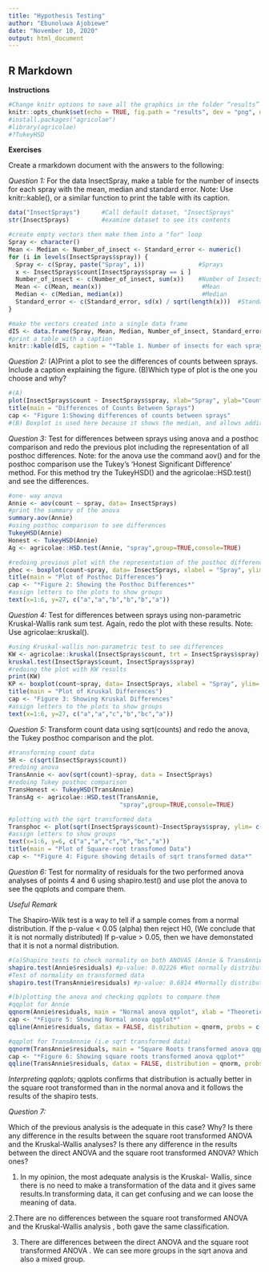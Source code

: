 ```yaml
---
title: "Hypothesis Testing"
author: "Ebunoluwa Ajobiewe"
date: "November 10, 2020"
output: html_document
---
```

## R Markdown
**Instructions**
```r
#Change knitr options to save all the graphics in the folder “results” in png format with a resolution of 100dpi.
knitr::opts_chunk$set(echo = TRUE, fig.path = "results", dev = "png", dpi = 100)
#install.packages("agricolae")
#library(agricolae)
#?TukeyHSD
```

**Exercises**

Create a rmarkdown document with the answers to the following:

*Question 1:*
For the data InsectSpray, make a table for the number of insects for each spray with the mean, median and standard error. Note: Use knitr::kable(), or a similar function to print the table with its caption.

```r
data("InsectSprays")      #Call default dataset, "InsectSprays"
str(InsectSprays)         #examine dataset to see its contents

#create empty vectors then make them into a "for" loop
Spray <- character()                            
Mean <- Median <- Number_of_insect <- Standard_error <- numeric()         
for (i in levels(InsectSprays$spray)) {
  Spray <- c(Spray, paste("Spray", i))               #Sprays
  x <- InsectSprays$count[InsectSprays$spray == i ]
  Number_of_insect <- c(Number_of_insect, sum(x))    #Number of Insects
  Mean <- c(Mean, mean(x))                            #Mean  
  Median <- c(Median, median(x))                      #Median
  Standard_error <- c(Standard_error, sd(x) / sqrt(length(x)))  #Standard Error
}
```

```r
#make the vectors created into a single data frame
dIS <- data.frame(Spray, Mean, Median, Number_of_insect, Standard_error)
#print a table with a caption
knitr::kable(dIS, caption = "*Table 1. Number of insects for each spray with the mean, median and standard error for the InsectSprays dataframe from base R*")
```

*Question 2:*
(A)Print a plot to see the differences of counts between sprays. Include a caption explaining the figure. 
(B)Which type of plot is the one you choose and why? 

```r
#(A)
plot(InsectSprays$count ~ InsectSprays$spray, xlab="Spray", ylab="Count")
title(main = "Differences of Counts Between Sprays")
cap <- "Figure 1:Showing differences of counts between sprays"
#(B) Boxplot is used here because it shows the median, and allows addition of letters to determine if there are significant differences or not.
```
*Question 3:*
Test for differences between sprays using anova and a posthoc comparison and redo the previous plot including the representation of all posthoc differences. Note: for the anova use the command aov() and for the posthoc comparison use the Tukey’s ‘Honest Significant Difference’ method. For this method try the TukeyHSD() and the agricolae::HSD.test() and see the differences.

```r
#one- way anova
Annie <- aov(count ~ spray, data= InsectSprays)
#print the summary of the anova
summary.aov(Annie)
#using posthoc comparison to see differences
TukeyHSD(Annie)
Honest <- TukeyHSD(Annie)
Ag <- agricolae::HSD.test(Annie, "spray",group=TRUE,console=TRUE)
```

```r
#redoing previous plot with the representation of the posthoc differences and using colors to indicate different sprays 
phoc <- boxplot(count~spray, data= InsectSprays, xlabel = "Spray", ylim= c(0,30),ylabel= "Insect count", col= c("Blue", "red", "yellow", "cyan", "purple", "green"))
title(main = "Plot of Posthoc Differences")
cap <- "*Figure 2: Showing the Posthoc Differences*"
#assign letters to the plots to show groups
text(x=1:6, y=27, c("a","a","b","b","b","a"))
```

*Question 4:*
Test for differences between sprays using non-parametric Kruskal-Wallis rank sum test. Again, redo the plot with these results. Note: Use agricolae::kruskal().

```r
#using Kruskal-wallis non-parametric test to see differences 
KW <- agricolae::kruskal(InsectSprays$count, trt = InsectSprays$spray)
kruskal.test(InsectSprays$count, InsectSprays$spray)
#redoing the plot with KW results
print(KW)
KP <- boxplot(count~spray, data= InsectSprays, xlabel = "Spray", ylim= c(0,30),ylabel= "Insect count", col= c("yellow", "cyan", "Blue", "red", "purple", "green"))
title(main = "Plot of Kruskal Differences")
cap <- "Figure 3: Showing Kruskal Differences"
#assign letters to the plots to show groups
text(x=1:6, y=27, c("a","a","c","b","bc","a"))
```
*Question 5:*
Transform count data using sqrt(counts) and redo the anova, the Tukey posthoc comparison and the plot.

```r
#transforming count data
SR <- c(sqrt(InsectSprays$count))                         
#redoing anova
TransAnnie <- aov(sqrt(count)~spray, data = InsectSprays) 
#redoing Tukey posthoc comparison
TransHonest <- TukeyHSD(TransAnnie)       
TransAg <- agricolae::HSD.test(TransAnnie,
                               "spray",group=TRUE,console=TRUE)
```

```r
#plotting with the sqrt transformed data
Transphoc <- plot(sqrt(InsectSprays$count)~InsectSprays$spray, ylim= c(0,7))
#assign letters to show groups
text(x=1:6, y=6, c("a","a","c","b","bc","a"))             
title(main = "Plot of Square-root transfomed Data")
cap <- "*Figure 4: Figure showing details of sqrt transformed data*"
```
*Question 6:*
Test for normality of residuals for the two performed anova analyses of points 4 and 6 using shapiro.test() and use plot the anova to see the qqplots and compare them.

*Useful Remark*

The Shapiro-Wilk test is a way to tell if a sample comes from a normal distribution. If the p-value < 0.05 (alpha) then reject H0, (We conclude that it is not normally distributed) If p-value > 0.05, then we have demonstated that it is not a normal distribution.

```r
#(a)Shapiro tests to check normality on both ANOVAS (Annie & TransAnnie)
shapiro.test(Annie$residuals) #p-value: 0.02226 #Not normally distributed #We want p-value to be more than 0.05
#Test of normality on transformed data
shapiro.test(TransAnnie$residuals) #p-value: 0.6814 #Normally distributed #p-value is more than 0.05
```

```r
#(b)plotting the anova and checking qqplots to compare them
#qqplot for Annie
qqnorm(Annie$residuals, main = "Normal anova qqplot", xlab = "Theoretical Quartiles", ylab = "Sample Quartiles", plot.it = TRUE, datax = FALSE)
cap <- "*Figure 5: Showing Normal anova qqplot*"
qqline(Annie$residuals, datax = FALSE, distribution = qnorm, probs = c(0.25, 0.75), qtype = 7)
```

```r
#qqplot for TransAnnnie (i.e sqrt transformed data)
qqnorm(TransAnnie$residuals, main = "Square Roots transformed anova qqplot", xlab = "Theoretical Quartiles", ylab = "Sample Quartiles", plot.it = TRUE, datax = FALSE)
cap <- "*Figure 6: Showing square roots transformed anova qqplot*"
qqline(TransAnnie$residuals, datax = FALSE, distribution = qnorm, probs = c(0.25, 0.75), qtype = 7)
```


*Interpreting qqplots;* qqplots confirms  that distribution is actually better in the square root transformed than in the normal anova and it follows the results of the shapiro tests.

*Question 7:*

Which of the previous analysis is the adequate in this case? Why? Is there any difference in the results between the square root transformed ANOVA and the Kruskal-Wallis analyses? 
Is there any difference in the results between the direct ANOVA and the square root transformed ANOVA? Which ones?

1. In my opinion, the most adequate analysis is the Kruskal- Wallis, since there is no need to make a transformation of the data and it gives same results.In transforming data, it can get confusing and we can loose the meaning of data.

2.There are no differences between the square root transformed ANOVA and the Kruskal-Wallis analysis , both gave the same classification.

3. There are differences between the direct ANOVA and the square root transformed ANOVA . We can see more groups in the sqrt anova and also a mixed group.
